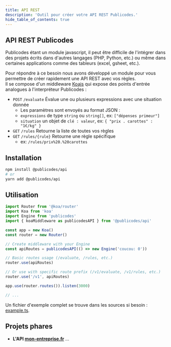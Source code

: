 ```yaml
---
title: API REST
description: 'Outil pour créer votre API REST Publicodes.'
hide_table_of_contents: true
---
```


## API REST Publicodes

Publicodes étant un module javascript, il peut être difficile de l'intégrer dans des projets écrits dans d'autres
langages (PHP, Python, etc.) ou même dans certaines applications comme des tableurs (excel, gsheet, etc.).

Pour répondre à ce besoin nous avons développé un module pour vous permettre
de créer rapidement une API REST avec vos règles.<br/>
Il se compose d'un middleware [Koajs](https://github.com/koajs/koa)
qui expose des points d'entrée analogues à l'interpréteur Publicodes :

- `POST` `/evaluate` Évalue une ou plusieurs expressions avec une situation donnée
  - Les paramètres sont envoyés au format JSON :
  - `expressions` de type `string` ou `string[]`, ex: `["dépenses primeur"]`
  - `situation` un objet de `clé : valeur`, ex: `{ "prix . carottes" : "1€/kg" }`
- `GET` `/rules` Retourne la liste de toutes vos règles
- `GET` `/rules/{rule}` Retourne une règle spécifique
  - ex: `/rules/prix%20.%20carottes`

## Installation

```bash
npm install @publicodes/api
# or
yarn add @publicodes/api
```

## Utilisation

```ts
import Router from '@koa/router'
import Koa from 'koa'
import Engine from 'publicodes'
import { koaMiddleware as publicodesAPI } from '@publicodes/api'

const app = new Koa()
const router = new Router()

// Create middleware with your Engine
const apiRoutes = publicodesAPI(() => new Engine('coucou: 0'))

// Basic routes usage (/evaluate, /rules, etc.)
router.use(apiRoutes)

// Or use with specific route prefix (/v1/evaluate, /v1/rules, etc.)
router.use('/v1', apiRoutes)

app.use(router.routes()).listen(3000)

// ...
```

Un fichier d'exemple complet se trouve dans les sources si besoin : [example.ts](https://github.com/betagouv/publicodes/blob/master/packages/api/example.ts).

## Projets phares

- **L'API [mon-entreprise.fr](https://mon-entreprise.urssaf.fr/api)** ...
